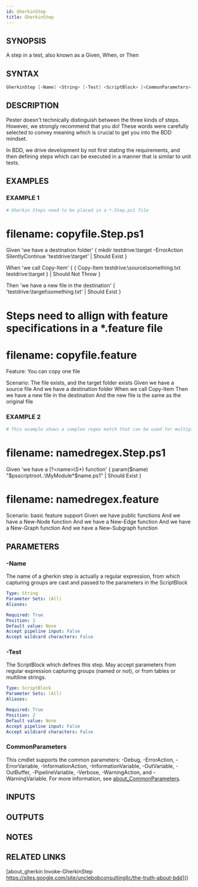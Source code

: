 ```yaml
---
id: GherkinStep
title: GherkinStep
---
```


## SYNOPSIS
A step in a test, also known as a Given, When, or Then

## SYNTAX

```powershell
GherkinStep [-Name] <String> [-Test] <ScriptBlock> [<CommonParameters>]
```

## DESCRIPTION
Pester doesn't technically distinguish between the three kinds of steps.
However, we strongly recommend that you do!
These words were carefully selected to convey meaning which is crucial to get you into the BDD mindset.

In BDD, we drive development by not first stating the requirements, and then defining steps which can be
executed in a manner that is similar to unit tests.

## EXAMPLES

### EXAMPLE 1
```powershell
# Gherkin Steps need to be placed in a *.Step.ps1 file
```

# filename: copyfile.Step.ps1
Given 'we have a destination folder' {
    mkdir testdrive:\target -ErrorAction SilentlyContinue
    'testdrive:\target' | Should Exist
}

When 'we call Copy-Item' {
    { Copy-Item testdrive:\source\something.txt testdrive:\target } | Should Not Throw
}

Then 'we have a new file in the destination' {
    'testdrive:\target\something.txt' | Should Exist
}

# Steps need to allign with feature specifications in a *.feature file
# filename: copyfile.feature
Feature: You can copy one file

Scenario: The file exists, and the target folder exists
    Given we have a source file
    And we have a destination folder
    When we call Copy-Item
    Then we have a new file in the destination
    And the new file is the same as the original file

### EXAMPLE 2
```powershell
# This example shows a complex regex match that can be used for multiple lines in the feature specification
```

# filename: namedregex.Step.ps1
Given 'we have a (?\<name\>\S*) function' {
    param($name)
    "$psscriptroot\..\MyModule\*\$name.ps1" | Should Exist
}

# filename: namedregex.feature
Scenario: basic feature support
    Given we have public functions
    And we have a New-Node function
    And we have a New-Edge function
    And we have a New-Graph function
    And we have a New-Subgraph function

## PARAMETERS

### -Name
The name of a gherkin step is actually a regular expression, from which capturing groups
are cast and passed to the parameters in the ScriptBlock

```yaml
Type: String
Parameter Sets: (All)
Aliases:

Required: True
Position: 1
Default value: None
Accept pipeline input: False
Accept wildcard characters: False
```

### -Test
The ScriptBlock which defines this step.
May accept parameters from regular expression
capturing groups (named or not), or from tables or multiline strings.

```yaml
Type: ScriptBlock
Parameter Sets: (All)
Aliases:

Required: True
Position: 2
Default value: None
Accept pipeline input: False
Accept wildcard characters: False
```

### CommonParameters
This cmdlet supports the common parameters: -Debug, -ErrorAction, -ErrorVariable, -InformationAction, -InformationVariable, -OutVariable, -OutBuffer, -PipelineVariable, -Verbose, -WarningAction, and -WarningVariable. For more information, see [about_CommonParameters](http://go.microsoft.com/fwlink/?LinkID=113216).

## INPUTS

## OUTPUTS

## NOTES

## RELATED LINKS

[about_gherkin
Invoke-GherkinStep
https://sites.google.com/site/unclebobconsultingllc/the-truth-about-bdd]()
